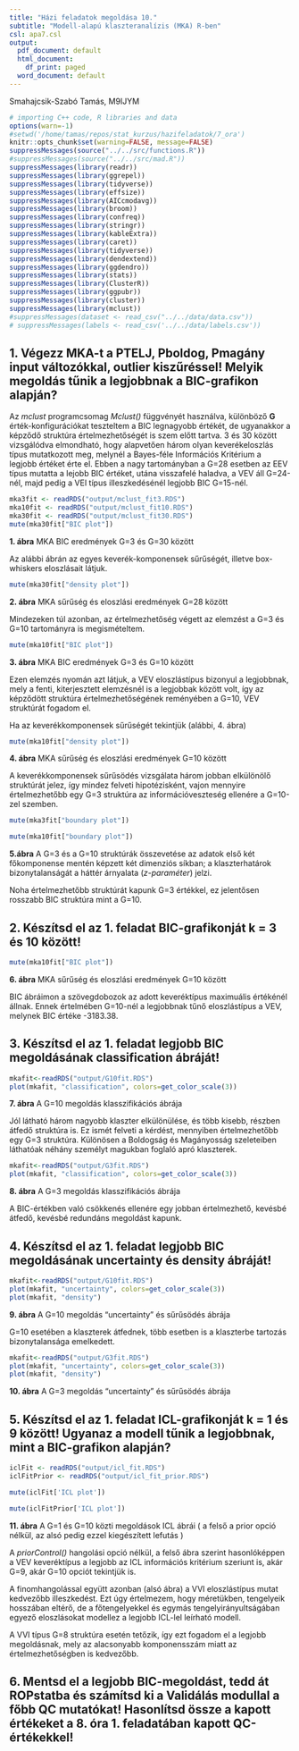 ```yaml
---
title: "Házi feladatok megoldása 10."
subtitle: "Modell-alapú klaszteranalízis (MKA) R-ben"
csl: apa7.csl
output:
  pdf_document: default
  html_document:
    df_print: paged
  word_document: default
---
```


Smahajcsik-Szabó Tamás, M9IJYM



```r
# importing C++ code, R libraries and data
options(warn=-1)
#setwd('/home/tamas/repos/stat_kurzus/hazifeladatok/7_ora')
knitr::opts_chunk$set(warning=FALSE, message=FALSE)
suppressMessages(source("../../src/functions.R"))
#suppressMessages(source("../../src/mad.R"))
suppressMessages(library(readr))
suppressMessages(library(ggrepel))
suppressMessages(library(tidyverse))
suppressMessages(library(effsize))
suppressMessages(library(AICcmodavg))
suppressMessages(library(broom))
suppressMessages(library(confreq))
suppressMessages(library(stringr))
suppressMessages(library(kableExtra))
suppressMessages(library(caret))
suppressMessages(library(tidyverse))
suppressMessages(library(dendextend))
suppressMessages(library(ggdendro))
suppressMessages(library(stats))
suppressMessages(library(ClusterR))
suppressMessages(library(ggpubr))
suppressMessages(library(cluster))
suppressMessages(library(mclust))
#suppressMessages(dataset <- read_csv("../../data/data.csv"))
# suppressMessages(labels <- read_csv('../../data/labels.csv'))

```

## 1. Végezz MKA-t a PTELJ, Pboldog, Pmagány input változókkal, outlier kiszűréssel! Melyik megoldás tűnik a legjobbnak a BIC-grafikon alapján?


Az *mclust* programcsomag *Mclust()* függvényét használva, különböző **G** érték-konfigurációkat teszteltem a BIC legnagyobb értékét, de ugyanakkor a képződő struktúra értelmezhetőségét is szem előtt tartva. 
3 és 30 között vizsgálódva elmondható, hogy alapvetően három olyan keverékeloszlás típus mutatkozott meg, melynél a Bayes-féle Információs Kritérium a legjobb értéket érte el. 
Ebben a nagy tartományban a G=28 esetben az EEV típus mutatta a lejobb BIC értéket, utána visszafelé haladva, a VEV áll G=24-nél, majd pedig a VEI típus illeszkedésénél  legjobb BIC G=15-nél.

```r

mka3fit <- readRDS("output/mclust_fit3.RDS")
mka10fit <- readRDS("output/mclust_fit10.RDS")
mka30fit <- readRDS("output/mclust_fit30.RDS")
mute(mka30fit["BIC plot"])
```

**1. ábra** MKA BIC eredmények G=3 és G=30 között

Az alábbi ábrán az egyes keverék-komponensek sűrűségét, illetve box-whiskers eloszlásait látjuk.

```r

mute(mka30fit["density plot"])
```

**2. ábra** MKA sűrűség és eloszlási eredmények G=28 között

Mindezeken túl azonban, az értelmezhetőség végett az elemzést a G=3 és G=10 tartományra is megismételtem.


```r

mute(mka10fit["BIC plot"])
```

**3. ábra** MKA BIC eredmények G=3 és G=10 között

Ezen elemzés nyomán azt látjuk, a VEV eloszlástípus bizonyul a legjobbnak, mely a fenti, kiterjesztett elemzésnél is a legjobbak között volt, így az képződött struktúra értelmezhetőségének reményében a G=10, VEV struktúrát fogadom el.

Ha az keverékkomponensek sűrűségét tekintjük (alábbi, 4. ábra)

```r

mute(mka10fit["density plot"])
```

**4. ábra** MKA sűrűség és eloszlási eredmények G=10 között

A keverékkomponensek sűrűsödés vizsgálata három jobban elkülönölő struktúrát jelez, így mindez felveti hipotézisként, vajon mennyire értelmezhetőbb egy G=3 struktúra az információveszteség ellenére a G=10-zel szemben. 

```r

mute(mka3fit["boundary plot"])
```

```r

mute(mka10fit["boundary plot"])

```

**5.ábra** A G=3 és a G=10 struktúrák összevetése az adatok első két főkomponense mentén képzett két dimenziós síkban; a klaszterhatárok bizonytalanságát a háttér árnyalata (*z-paraméter*) jelzi.

Noha értelmezhetőbb struktúrát kapunk G=3 értékkel, ez jelentősen rosszabb BIC struktúra mint a G=10.

\newpage

## 2. Készítsd el az 1. feladat BIC-grafikonját k = 3 és 10 között!

```r

mute(mka10fit["BIC plot"])
```

**6. ábra** MKA sűrűség és eloszlási eredmények G=10 között

BIC ábráimon a szövegdobozok az adott keveréktípus maximuális értékénél állnak. Ennek értelmében G=10-nél a legjobbnak tűnő eloszlástípus a VEV, melynek BIC értéke -3183.38.

\newpage

## 3. Készítsd el az 1. feladat legjobb BIC megoldásának classification ábráját!


```r
mkafit<-readRDS("output/G10fit.RDS")
plot(mkafit, "classification", colors=get_color_scale(3))
```
**7. ábra** A G=10 megoldás klasszifikációs ábrája

Jól látható három nagyobb klaszter elkülönülése, és több kisebb, részben átfedő struktúra is. Ez ismét felveti a kérdést, mennyiben értelmezhetőbb egy G=3 struktúra. Különösen a Boldogság és Magányosság szeleteiben láthatóak néhány személyt magukban foglaló apró klaszterek.

\newpage
```r
mkafit<-readRDS("output/G3fit.RDS")
plot(mkafit, "classification", colors=get_color_scale(3))
```
**8. ábra** A G=3 megoldás klasszifikációs ábrája


A BIC-értékben való csökkenés ellenére egy jobban értelmezhető, kevésbé átfedő, kevésbé redundáns megoldást kapunk.


\newpage

## 4. Készítsd el az 1. feladat legjobb BIC megoldásának uncertainty és density ábráját!

```r
mkafit<-readRDS("output/G10fit.RDS")
plot(mkafit, "uncertainty", colors=get_color_scale(3))
plot(mkafit, "density")

```
**9. ábra** A G=10 megoldás "uncertainty"  és sűrűsödés ábrája


G=10 esetében a klaszterek átfednek, több esetben is a klaszterbe tartozás bizonytalansága emelkedett.

```r
mkafit<-readRDS("output/G3fit.RDS")
plot(mkafit, "uncertainty", colors=get_color_scale(3))
plot(mkafit, "density")
```
**10. ábra** A G=3 megoldás "uncertainty" és sűrűsödés ábrája


\newpage

## 5. Készítsd el az 1. feladat ICL-grafikonját k = 1 és 9 között! Ugyanaz a modell tűnik a legjobbnak, mint a BIC-grafikon alapján?

```r
iclFit <- readRDS("output/icl_fit.RDS")
iclFitPrior <- readRDS("output/icl_fit_prior.RDS")

mute(iclFit['ICL plot'])
```

```r
mute(iclFitPrior['ICL plot'])
```

**11. ábra** A G=1 és G=10 közti megoldások ICL ábrái ( a felső a prior opció nélkül, az alsó pedig ezzel kiegészített lefutás )

A *priorControl()* hangolási opció nélkül, a felső ábra szerint hasonlóképpen a VEV keveréktípus a legjobb az ICL információs kritérium szeriunt is, akár G=9, akár G=10 opciót tekintjük is.

A finomhangolással együtt azonban (alsó ábra) a VVI eloszlástípus mutat kedvezőbb illeszkedést. Ezt úgy értelmezem, hogy méretükben, tengelyeik hosszában eltérő, de a főtengelyekkel és egymás tengelyirányultságában egyező eloszlásokat modellez a legjobb ICL-lel leírható modell.

A VVI típus G=8 struktúra esetén tetőzik, így ezt fogadom el a legjobb megoldásnak, mely az alacsonyabb komponensszám miatt az értelmezhetőségben is kedvezőbb.


## 6. Mentsd el a legjobb BIC-megoldást, tedd át ROPstatba és számítsd ki a Validálás modullal a főbb QC mutatókat! Hasonlítsd össze a kapott értékeket a 8. óra 1. feladatában kapott QC-értékekkel!


